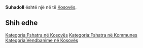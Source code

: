 {{Fshat në 
 | Emri                = Suhadoll
 | EmriAlt                = 
 | NAME_SHORT_FORM=      
 | NAME_GENERIC=      
 | NAME_SORT_NAME_RO=      SUHADOLL
 | FULL_NAME_RO = Suhadoll
 | FULL_NAME_ND_RO=Suhadoll
 | SORT_NAME_RG=SUHADOLL
 | FULL_NAME_RG=Suhadoll
 | FULL_NAME_ND_RG=Suhadoll
 | SRP_NAME_SHORT_FORM=      
 | SRP_NAME_GENERIC=      
 | SRP_NAME_SORT_NAME_RO=      
 | SRP_FULL_NAME_RO = 
 | SRP_FULL_NAME_ND_RO=
 | SRP_SORT_NAME_RG=
 | SRP_FULL_NAME_RG=
 | SRP_FULL_NAME_ND_RG=
 | Emri (Rasa dhanore) = 
 | Figura              = 
 | Shteti              = Kosovo
 | Komuna              = 
 | Kodi postar         = 
 | Sipërfaqja          = 

 | Popullsia           = 

 | Regj. i popullsisë  = 
 | Dend. e popullsisë  = 
 | Faqja zyrtare       = 
 <!--- Koordinatat ----> 
 | Gjerësia            = 42.546667
 | Gjatësia            = 21.105833
 | Lartësia            = 
}}
'''Suhadoll''' është një [[]] në [[]] të [[Kosovës]].

<!-- == Gjeografia == -->
<!-- == Historia == -->
<!-- == Demografia == -->
== Shih edhe ==
{{Komuna }}
{{Kosovo-Administrata-Cung}}

[[Kategoria:Fshatra në Kosovës]]
[[Kategoria:Fshatra në Kommunes ]]
[[Kategoria:Vendbanime në Kosovës]]